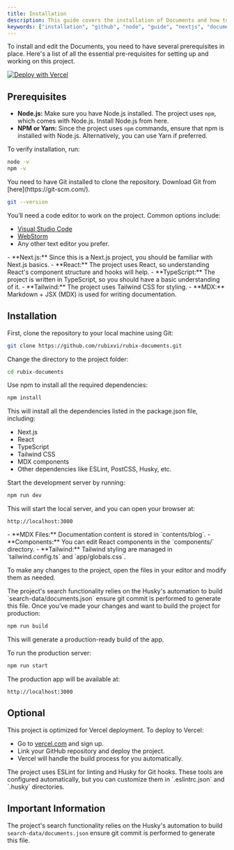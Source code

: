 ```yaml
---
title: Installation
description: This guide covers the installation of Documents and how to edit your new project.
keywords: ["installation", "github", "node", "guide", "nextjs", "documents"]
---
```


To install and edit the Documents, you need to have several prerequisites in place. Here's a list of all the essential pre-requisites
for setting up and working on this project.

[![Deploy with Vercel](https://vercel.com/button)](https://vercel.com/new/clone?repository-url=https%3A%2F%2Fgithub.com%2Frubixvi%2Frubix-documents&project-name=my-documents&repository-name=my-documents&demo-title=Documents&demo-description=This%20Document%20Starter%20Kit%20is%20developed%20with%20Next.js%2C%20Tailwind%20CSS%20and%20TypeScript.%20It%20serves%20as%20a%20flexible%20and%20scalable%20foundation%20for%20building%20documentation%20websites%20or%20content-driven%20projects.&demo-url=https%3A%2F%2Frubix-documents.vercel.app%2F&demo-image=https%3A%2F%2Fgithub.com%2Frubixvi%2Frubix-documents%2Fblob%2Fmain%2Fpublic%2Fscreens%2Fscreen-1.png)

## Prerequisites

<Step>
<StepItem title="System Requirements">

- **Node.js:** Make sure you have Node.js installed. The project uses `npm`, which comes with Node.js. Install Node.js from here.
- **NPM or Yarn:** Since the project uses `npm` commands, ensure that npm is installed with Node.js. Alternatively, you can use Yarn if preferred.

To verify installation, run:

```bash
node -v
npm -v
```

</StepItem>
<StepItem title="Git">
You need to have Git installed to clone the repository. Download Git from [here](https://git-scm.com/).

```bash
git --version
```

</StepItem>
<StepItem title="Code Editor">
You’ll need a code editor to work on the project. Common options include:

- [Visual Studio Code](https://code.visualstudio.com/)
- [WebStorm](https://www.jetbrains.com/webstorm/)
- Any other text editor you prefer.

</StepItem>
<StepItem title="Required Knowledge">
- **Next.js:** Since this is a Next.js project, you should be familiar with Next.js basics.
- **React:** The project uses React, so understanding React's component structure and hooks will help.
- **TypeScript:** The project is written in TypeScript, so you should have a basic understanding of it.
- **Tailwind:** The project uses Tailwind CSS for styling.
- **MDX:** Markdown + JSX (MDX) is used for writing documentation.

</StepItem>
</Step>

## Installation

<Step>
<StepItem title="Clone the Repository">
First, clone the repository to your local machine using Git:

```bash
git clone https://github.com/rubixvi/rubix-documents.git
```

Change the directory to the project folder:

```bash
cd rubix-documents
```

</StepItem>
<StepItem title="Install Dependencies">
Use npm to install all the required dependencies:

```bash
npm install
```

This will install all the dependencies listed in the package.json file, including:

- Next.js
- React
- TypeScript
- Tailwind CSS
- MDX components
- Other dependencies like ESLint, PostCSS, Husky, etc.

</StepItem>

<StepItem title="Running the Development Server">
Start the development server by running:

```bash
npm run dev
```

This will start the local server, and you can open your browser at:

```arduino
http://localhost:3000
```

</StepItem>

<StepItem title="Editing the Project">
  - **MDX Files:** Documentation content is stored in `contents/blog`.
  - **Components:** You can edit React components in the `components/` directory.
  - **Tailwind:** Tailwind styling are managed in `tailwind.config.ts` and `app/globals.css`.

To make any changes to the project, open the files in your editor and modify them as needed.

<Note title="Required" type="danger">
  The project's search functionality relies on the Husky's automation to build
  `search-data/documents.json` ensure git commit is performed to generate this
  file.
</Note>

</StepItem>
<StepItem title="Building for Production">
Once you’ve made your changes and want to build the project for production:

```bash
npm run build
```

This will generate a production-ready build of the app.

</StepItem>
<StepItem title="Running Production Server">
To run the production server:

```bash
npm run start
```

The production app will be available at:

```arduino
http://localhost:3000
```

</StepItem>
</Step>

## Optional

<Step>
<StepItem title="Deploying to Vercel">
This project is optimized for Vercel deployment. To deploy to Vercel:

- Go to [vercel.com](https://vercel.com/) and sign up.
- Link your GitHub repository and deploy the project.
- Vercel will handle the build process for you automatically.
</StepItem>
<StepItem title="Linting and Pre-commit Hooks">
The project uses ESLint for linting and Husky for Git hooks. These tools are configured automatically, but you can customize them in `.eslintrc.json` and `.husky` directories.
</StepItem>
</Step>

## Important Information

The project's search functionality relies on the Husky's automation to build `search-data/documents.json` ensure git commit is performed to generate this file.
